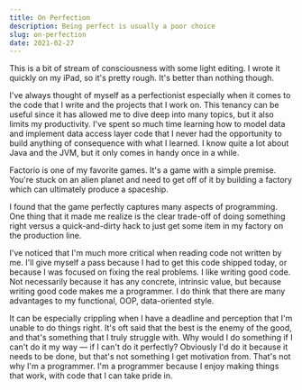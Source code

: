 ```yaml
---
title: On Perfection
description: Being perfect is usually a poor choice
slug: on-perfection
date: 2021-02-27
---
```


This is a bit of stream of consciousness with some light editing. I wrote it quickly on my iPad, so it's pretty rough. It's better than nothing though.

I've always thought of myself as a perfectionist especially when it comes to the code that I write and the projects that I work on. This tenancy can be useful since it has allowed me to dive deep into many topics, but it also limits my productivity. I've spent so much time learning how to model data and implement data access layer code that I never had the opportunity to build anything of consequence with what I learned. I know quite a lot about Java and the JVM, but it only comes in handy once in a while.

Factorio is one of my favorite games. It's a game with a simple premise. You're stuck on an alien planet and need to get off of it by building a factory which can ultimately produce a spaceship.

I found that the game perfectly captures many aspects of programming. One thing that it made me realize is the clear trade-off of doing something right versus a quick-and-dirty hack to just get some item in my factory on the production line.

I've noticed that I'm much more critical when reading code not written by me. I'll give myself a pass because I had to get this code shipped today, or because I was focused on fixing the real problems. I like writing good code. Not necessarily because it has any concrete, intrinsic value, but because writing good code makes me a programmer. I do think that there are many advantages to my functional, OOP, data-oriented style.

It can be especially crippling when I have a deadline and perception that I'm unable to do things right. It's oft said that the best is the enemy of the good, and that's something that I truly struggle with. Why would I do something if I can't do it my way — if I can't do it perfectly? Obviously I'd do it because it needs to be done, but that's not something I get motivation from. That's not why I'm a programmer. I'm a programmer because I enjoy making things that work, with code that I can take pride in.
